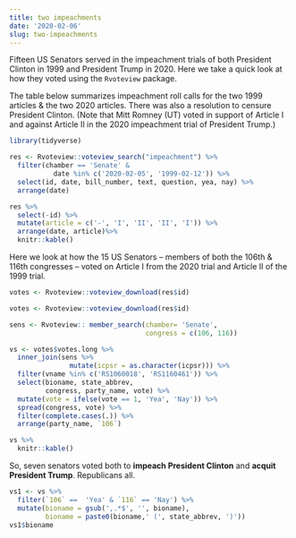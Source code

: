 ```yaml
---
title: two impeachments
date: '2020-02-06'
slug: two-impeachments
---
```



Fifteen US Senators served in the impeachment trials of both President Clinton in 1999 and President Trump in 2020.  Here we take a quick look at how they voted using the `Rvoteview` package.  

The table below summarizes impeachment roll calls for the two 1999 articles & the two 2020 articles.  There was also a resolution to censure President Clinton.  (Note that Mitt Romney (UT) voted in support of Article I and against Article II in the 2020 impeachment trial of President Trump.) 

```r
library(tidyverse)

res <- Rvoteview::voteview_search("impeachment") %>%
  filter(chamber == 'Senate' & 
           date %in% c('2020-02-05', '1999-02-12')) %>%
  select(id, date, bill_number, text, question, yea, nay) %>%
  arrange(date) 
```

```r
res %>%
  select(-id) %>%
  mutate(article = c('-', 'I', 'II', 'II', 'I')) %>%
  arrange(date, article)%>% 
  knitr::kable()
```




Here we look at how the 15 US Senators -- members of both the 106th & 116th congresses -- voted on Article I from the 2020 trial and Article II of the 1999 trial.  

```r
votes <- Rvoteview::voteview_download(res$id)
```


```r
votes <- Rvoteview::voteview_download(res$id)
```


```r
sens <- Rvoteview:: member_search(chamber= 'Senate', 
                                  congress = c(106, 116))         

vs <- votes$votes.long %>% 
  inner_join(sens %>% 
               mutate(icpsr = as.character(icpsr))) %>%
  filter(vname %in% c('RS1060018', 'RS1160461')) %>%
  select(bioname, state_abbrev, 
         congress, party_name, vote) %>%
  mutate(vote = ifelse(vote == 1, 'Yea', 'Nay')) %>%
  spread(congress, vote) %>%
  filter(complete.cases(.)) %>%
  arrange(party_name, `106`) 

vs %>%
  knitr::kable()
```




So, seven senators voted both to **impeach President Clinton** and **acquit President Trump**.  Republicans all.


```r
vs1 <- vs %>% 
  filter(`106` ==  'Yea' & `116` == 'Nay') %>%
  mutate(bioname = gsub(',.*$', '', bioname),
         bioname = paste0(bioname,' (', state_abbrev, ')'))
vs1$bioname
```



